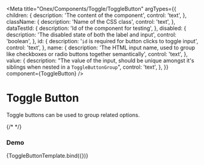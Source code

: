 <!-- ToggleButton.mdx -->


<Meta
  title="Onex/Components/Toggle/ToggleButton"
  argTypes={{
    children: {
      description: 'The content of the component',
      control: 'text',
    },
    className: {
      description: 'Name of the CSS class',
      control: 'text',
    },
    dataTestId: {
      description: 'Id of the component for testing',
    },
    disabled: {
      description: 'The disabled state of both the label and input',
      control: 'boolean',
    },
    id: {
      description: '```id``` is required for button clicks to toggle input',
      control: 'text',
    },
    name: {
      description:
        'The HTML input name, used to group like checkboxes or radio buttons together semantically',
      control: 'text',
    },
    value: {
      description:
        "The value of the input, should be unique amongst it's siblings when nested in a ```ToggleButtonGroup```",
      control: 'text',
    },
  }}
  component={ToggleButton}
/>


# Toggle Button

Toggle buttons can be used to group related options.

<Canvas>
  <Story name="Default" story={stories.Default} />
  <Story name="WithIcon" story={stories.WithIcon} />
  {/* <Story name="Icon" story={stories.Icon} /> */}
  <Story name="Disabled" story={stories.Disabled} />
</Canvas>

### Demo

<Canvas>
  <Story
    name="Demo"
    args={{
      children: 'Caption',
      className: 'custom-toggle-button',
      dataTestId: 'test-toggle-button-id',
      disabled: false,
      id: 'id-toggle-button-demo',
      name: 'toggle-button-demo',
      value: 1,
    }}
  >
    {ToggleButtonTemplate.bind({})}
  </Story>
</Canvas>

<ArgsTable story="Demo" />
